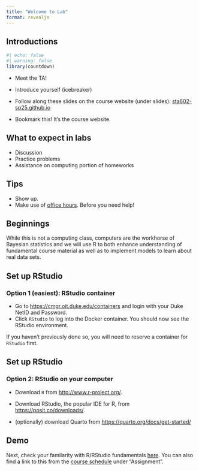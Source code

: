 ```yaml
---
title: "Welcome to Lab"
format: revealjs
---
```


## Introductions

```r
#| echo: false
#| warning: false
library(countdown)
```

-   Meet the TA!

-   Introduce yourself (icebreaker)

-   Follow along these slides on the course website (under slides): [sta602-sp25.github.io](https://sta602-sp25.github.io)

-   Bookmark this!
    It's the course website.

## What to expect in labs

-   Discussion
-   Practice problems
-   Assistance on computing portion of homeworks

## Tips

-   Show up.
-   Make use of [office hours](https://sta602-sp25.github.io/syllabus.html). Before you need help!


## Beginnings

While this is not a computing class, computers are the workhorse of Bayesian statistics and we will use R to both enhance understanding of fundamental course material as well as to implement models to learn about real data sets.

## Set up RStudio

### Option 1 (easiest): RStudio container

- Go to [https://cmgr.oit.duke.edu/containers](https://cmgr.oit.duke.edu/containers) and login with your Duke NetID and Password.
- Click `RStudio` to log into the Docker container. You should now see the RStudio environment.

If you haven't previously done so, you will need to reserve a container for `RStudio` first.


## Set up RStudio

### Option 2: RStudio on your computer

- Download `R` from [http://www.r-project.org/](http://www.r-project.org/).

- Download RStudio, the popular IDE for R, from [https://posit.co/downloads/](https://posit.co/downloads/).

- (optionally) download Quarto from [https://quarto.org/docs/get-started/](https://quarto.org/docs/get-started/)

## Demo

Next, check your familarity with R/RStudio fundamentals [here](/labs/lab0.html). You can also find a link to this from the [course schedule](/index.html) under "Assignment".

